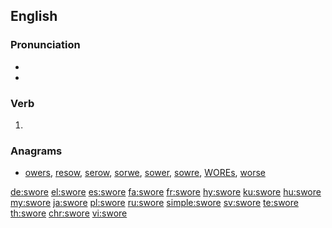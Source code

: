 ==English==

===Pronunciation===
* {{IPA|/swoʊɹ/|/swɔɹ/|lang=en}}
* {{audio|En-us-swore.ogg|Audio (US)|lang=en}}

===Verb===
{{head|en|verb form}}

# {{en-simple past of|swear}}

===Anagrams===
* [[owers#English|owers]], [[resow#English|resow]], [[serow#English|serow]], [[sorwe#English|sorwe]], [[sower#English|sower]], [[sowre#English|sowre]], [[WOREs#English|WOREs]], [[worse#English|worse]]

[[de:swore]]
[[el:swore]]
[[es:swore]]
[[fa:swore]]
[[fr:swore]]
[[hy:swore]]
[[ku:swore]]
[[hu:swore]]
[[my:swore]]
[[ja:swore]]
[[pl:swore]]
[[ru:swore]]
[[simple:swore]]
[[sv:swore]]
[[te:swore]]
[[th:swore]]
[[chr:swore]]
[[vi:swore]]
